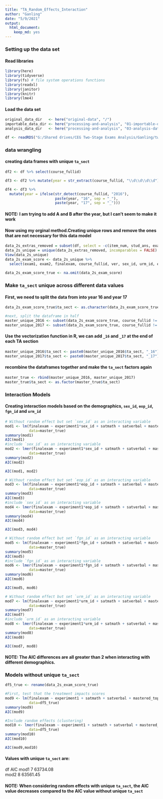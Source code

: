 ```yaml
---
title: "TA_Random_Effects_Interaction"
author: "Ganling"
date: "5/9/2021"
output: 
  html_document:
    keep_md: yes
---
```

### Setting up the data set 
#### Read libraries 
```r
library(here)
library(tidyverse)
library(fs) # file system operations functions
library(readxl)
library(janitor)
library(knitr)
library(lme4)
```
#### Load the data set
```r
original_data_dir   <- here("original-data", "/")
importable_data_dir <- here("processing-and-analysis", "01-importable-data", "/")
analysis_data_dir   <- here("processing-and-analysis", "03-analysis-data", "/")

df <- readRDS("G:/Shared drives/CEG Two-Stage Exams Analysis/Ganling/two-stage-2/original-data/master_2s_small_deid_scaled.rds")
```
### data wrangling 
#### creating data frames with unique `ta_sect` 
```r
df2 <- df %>% select(course_fullid)

df3 <- df2 %>% mutate(year = str_extract(course_fullid, "\\d\\d\\d\\d")) 

df4 <- df3 %>% 
  mutate(year = ifelse(str_detect(course_fullid, "2016"), 
                       paste(year, "16", sep = "_"),
                       paste(year, "17", sep = "_")))
```
#### NOTE: I am trying to add A and B after the year, but I can't seem to make it work 
#### Now using my orginal method.Creating unique rows and remove the ones that are not necessary for this data model
```r
data_2s_extras_removed = subset(df, select = -c(item_num, stud_ans, exam_key, corr, bloom_rating, complexity_rating_mean, complexity_rating_median, item_code, stem))
data_2s_unique = unique(data_2s_extras_removed, incomparables = FALSE)
View(data_2s_unique)
data_2s_exam_score <- data_2s_unique %>% 
  select(exam1, exam2, finalexam, course_fullid, ver, sex_id, urm_id, eop_id, fgn_id, experiment1, ta_sect, satverbal, satmath, high_sch_gpa, mastered_topics_initial_kc)
  
data_2s_exam_score_true <- na.omit(data_2s_exam_score)
```
### Make `ta_sect` unique across different data values
#### First, we need to split the data from into year 16 and year 17 
```r
data_2s_exam_score_true$ta_sect <- as.character(data_2s_exam_score_true$ta_sect)

#next, split the dataframe in half
master_unique_2016 <- subset(data_2s_exam_score_true, course_fullid != "CHEM_142_A_2017_4" & course_fullid != "CHEM_142_B_2017_4")
master_unique_2017 <- subset(data_2s_exam_score_true, course_fullid != "CHEM_142_A_2016_4" & course_fullid != "CHEM_142_B_2016_4")
```
#### Use the vectorization function in R, we can add `_16` and `_17` at the end of each TA section 
```r
master_unique_2016$ta_sect <- paste0(master_unique_2016$ta_sect, "_16")
master_unique_2017$ta_sect <- paste0(master_unique_2017$ta_sect, "_17")
```
#### recombine the dataframes together and make the `ta_sect` factors again
```r
master_true <- rbind(master_unique_2016, master_unique_2017)
master_true$ta_sect <- as.factor(master_true$ta_sect)
```
### Interaction Models
#### Creating interaction models based on the demographics, `sex_id`, `eop_id`, `fgn_id` and `urm_id`
```r
# Without random effect but set `sex_id` as an interacting variable
mod1 <- lm(finalexam ~ experiment1*sex_id + satmath + satverbal + mastered_topics_initial_kc + high_sch_gpa, 
           data=master_true)
summary(mod1)
AIC(mod1)
#include `sex_id` as an interacting variable
mod2 <- lmer(finalexam ~ experiment1*sex_id + satmath + satverbal + mastered_topics_initial_kc + high_sch_gpa + (1|ta_sect),
           data=master_true)
summary(mod2)
AIC(mod2)

AIC(mod1, mod2)
```
```r
# Without random effect but set `eop_id` as an interacting variable
mod3 <- lm(finalexam ~ experiment1*eop_id + satmath + satverbal + mastered_topics_initial_kc + high_sch_gpa, 
           data=master_true)
summary(mod3)
AIC(mod3)
#include `sex_id` as an interacting variable
mod4 <- lmer(finalexam ~ experiment1*eop_id + satmath + satverbal + mastered_topics_initial_kc + high_sch_gpa + (1|ta_sect),
           data=master_true)
summary(mod4)
AIC(mod4)

AIC(mod3, mod4)
```
```r
# Without random effect but set `fgn_id` as an interacting variable
mod5 <- lm(finalexam ~ experiment1*fgn_id + satmath + satverbal + mastered_topics_initial_kc + high_sch_gpa, 
           data=master_true)
summary(mod5)
AIC(mod5)
#include `fgn_id` as an interacting variable
mod6 <- lmer(finalexam ~ experiment1*fgn_id + satmath + satverbal + mastered_topics_initial_kc + high_sch_gpa + (1|ta_sect),
           data=master_true)
summary(mod6)
AIC(mod6)

AIC(mod5, mod6)
```
```r
# Without random effect but set `urm_id` as an interacting variable
mod7 <- lm(finalexam ~ experiment1*urm_id + satmath + satverbal + mastered_topics_initial_kc + high_sch_gpa, 
           data=master_true)
summary(mod7)
AIC(mod7)
#include `urm_id` as an interacting variable
mod8 <- lmer(finalexam ~ experiment1*urm_id + satmath + satverbal + mastered_topics_initial_kc + high_sch_gpa + (1|ta_sect),
           data=master_true)
summary(mod8)
AIC(mod8)

AIC(mod7, mod8)
```
#### NOTE: The AIC differences are all greater than 2 when interacting with different demographics.  

### Models without unique `ta_sect`
```r
df5_true <- rename(data_2s_exam_score_true)

#First, test that the treatment impacts scores
mod9 <- lm(finalexam ~ experiment1 + satmath + satverbal + mastered_topics_initial_kc + high_sch_gpa, 
           data=df5_true)
summary(mod9)
AIC(mod9)

#Include random effects (clustering)
mod10 <- lmer(finalexam ~ experiment1 + satmath + satverbal + mastered_topics_initial_kc + high_sch_gpa + (1|ta_sect), 
           data=df5_true)
summary(mod10)
AIC(mod10)

```
```r
AIC(mod9,mod10)
```
#### Values with unique `ta_sect` are: 	
df
<dbl>
AIC
<dbl>
mod1	7	63734.08		
mod2	8	63561.45

#### NOTE: When considering random effects with unique `ta_sect`, the AIC value decreases compared to the AIC value without unique `ta_sect`



